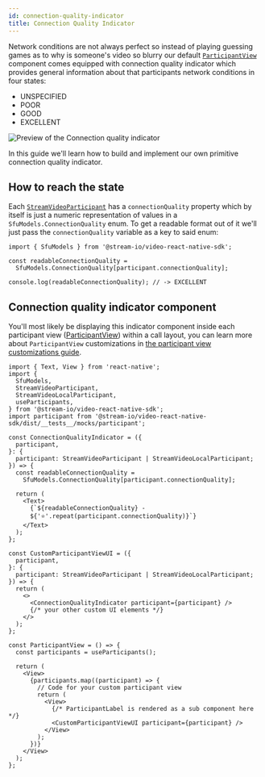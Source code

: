 ```yaml
---
id: connection-quality-indicator
title: Connection Quality Indicator
---
```


Network conditions are not always perfect so instead of playing guessing games as to why is someone's video so blurry our default [`ParticipantView`](../../ui-components/participants/participant-view/) component comes equipped with connection quality indicator which provides general information about that participants network conditions in four states:

- UNSPECIFIED
- POOR
- GOOD
- EXCELLENT

![Preview of the Connection quality indicator](../assets/06-advanced/10-connection-quality-indicator/connection-quality-indicator.png)

In this guide we'll learn how to build and implement our own primitive connection quality indicator.

## How to reach the state

Each [`StreamVideoParticipant`](https://github.com/GetStream/stream-video-js/blob/main/packages/client/src/types.ts) has a `connectionQuality` property which by itself is just a numeric representation of values in a `SfuModels.ConnectionQuality` enum. To get a readable format out of it we'll just pass the `connectionQuality` variable as a key to said enum:

```tsx
import { SfuModels } from '@stream-io/video-react-native-sdk';

const readableConnectionQuality =
  SfuModels.ConnectionQuality[participant.connectionQuality];

console.log(readableConnectionQuality); // -> EXCELLENT
```

## Connection quality indicator component

You'll most likely be displaying this indicator component inside each participant view ([ParticipantView](../../ui-components/core/participant-view)) within a call layout, you can learn more about `ParticipantView` customizations in [the participant view customizations guide](../participant-view-customizations).

```tsx
import { Text, View } from 'react-native';
import {
  SfuModels,
  StreamVideoParticipant,
  StreamVideoLocalParticipant,
  useParticipants,
} from '@stream-io/video-react-native-sdk';
import participant from '@stream-io/video-react-native-sdk/dist/__tests__/mocks/participant';

const ConnectionQualityIndicator = ({
  participant,
}: {
  participant: StreamVideoParticipant | StreamVideoLocalParticipant;
}) => {
  const readableConnectionQuality =
    SfuModels.ConnectionQuality[participant.connectionQuality];

  return (
    <Text>
      {`${readableConnectionQuality} -
      ${'⭐️'.repeat(participant.connectionQuality)}`}
    </Text>
  );
};

const CustomParticipantViewUI = ({
  participant,
}: {
  participant: StreamVideoParticipant | StreamVideoLocalParticipant;
}) => {
  return (
    <>
      <ConnectionQualityIndicator participant={participant} />
      {/* your other custom UI elements */}
    </>
  );
};

const ParticipantView = () => {
  const participants = useParticipants();

  return (
    <View>
      {participants.map((participant) => {
        // Code for your custom participant view
        return (
          <View>
            {/* ParticipantLabel is rendered as a sub component here */}
            <CustomParticipantViewUI participant={participant} />
          </View>
        );
      })}
    </View>
  );
};
```
